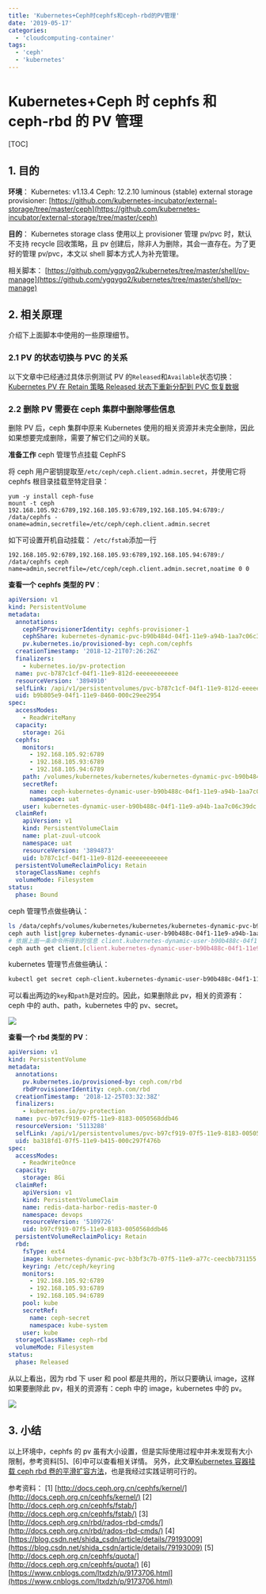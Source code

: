 ```yaml
---
title: 'Kubernetes+Ceph时cephfs和ceph-rbd的PV管理'
date: '2019-05-17'
categories:
  - 'cloudcomputing-container'
tags:
  - 'ceph'
  - 'kubernetes'
---
```


# Kubernetes+Ceph 时 cephfs 和 ceph-rbd 的 PV 管理

[TOC]

## 1. 目的

**环境**： Kubernetes: v1.13.4 Ceph: 12.2.10 luminous (stable) external storage provisioner: [https://github.com/kubernetes-incubator/external-storage/tree/master/ceph](https://github.com/kubernetes-incubator/external-storage/tree/master/ceph)

**目的**： Kubernetes storage class 使用以上 provisioner 管理 pv/pvc 时，默认不支持 recycle 回收策略，且 pv 创建后，除非人为删除，其会一直存在。为了更好的管理 pv/pvc，本文以 shell 脚本方式人为补充管理。

相关脚本： [https://github.com/ygqygq2/kubernetes/tree/master/shell/pv-manage](https://github.com/ygqygq2/kubernetes/tree/master/shell/pv-manage)

## 2. 相关原理

介绍下上面脚本中使用的一些原理细节。

### 2.1 PV 的状态切换与 PVC 的关系

以下文章中已经通过具体示例测试 PV 的`Released`和`Available`状态切换： [Kubernetes PV 在 Retain 策略 Released 状态下重新分配到 PVC 恢复数据](https://blog.51cto.com/ygqygq2/2308576)

### 2.2 删除 PV 需要在 ceph 集群中删除哪些信息

删除 PV 后，ceph 集群中原来 Kubernetes 使用的相关资源并未完全删除，因此如果想要完成删除，需要了解它们之间的关联。

**准备工作** ceph 管理节点挂载 CephFS

将 ceph 用户密钥提取至`/etc/ceph/ceph.client.admin.secret`，并使用它将 cephfs 根目录挂载至特定目录：

```
yum -y install ceph-fuse
mount -t ceph 192.168.105.92:6789,192.168.105.93:6789,192.168.105.94:6789:/ /data/cephfs -oname=admin,secretfile=/etc/ceph/ceph.client.admin.secret
```

如下可设置开机自动挂载： `/etc/fstab`添加一行

```
192.168.105.92:6789,192.168.105.93:6789,192.168.105.94:6789:/ /data/cephfs ceph name=admin,secretfile=/etc/ceph/ceph.client.admin.secret,noatime 0 0
```

**查看一个 cephfs 类型的 PV**：

```yaml
apiVersion: v1
kind: PersistentVolume
metadata:
  annotations:
    cephFSProvisionerIdentity: cephfs-provisioner-1
    cephShare: kubernetes-dynamic-pvc-b90b484d-04f1-11e9-a94b-1aa7c06c39dc
    pv.kubernetes.io/provisioned-by: ceph.com/cephfs
  creationTimestamp: '2018-12-21T07:26:26Z'
  finalizers:
    - kubernetes.io/pv-protection
  name: pvc-b787c1cf-04f1-11e9-812d-eeeeeeeeeeee
  resourceVersion: '3894910'
  selfLink: /api/v1/persistentvolumes/pvc-b787c1cf-04f1-11e9-812d-eeeeeeeeeeee
  uid: b9b805e9-04f1-11e9-8460-000c29ee2954
spec:
  accessModes:
    - ReadWriteMany
  capacity:
    storage: 2Gi
  cephfs:
    monitors:
      - 192.168.105.92:6789
      - 192.168.105.93:6789
      - 192.168.105.94:6789
    path: /volumes/kubernetes/kubernetes/kubernetes-dynamic-pvc-b90b484d-04f1-11e9-a94b-1aa7c06c39dc
    secretRef:
      name: ceph-kubernetes-dynamic-user-b90b488c-04f1-11e9-a94b-1aa7c06c39dc-secret
      namespace: uat
    user: kubernetes-dynamic-user-b90b488c-04f1-11e9-a94b-1aa7c06c39dc
  claimRef:
    apiVersion: v1
    kind: PersistentVolumeClaim
    name: plat-zuul-utcook
    namespace: uat
    resourceVersion: '3894873'
    uid: b787c1cf-04f1-11e9-812d-eeeeeeeeeeee
  persistentVolumeReclaimPolicy: Retain
  storageClassName: cephfs
  volumeMode: Filesystem
status:
  phase: Bound
```

ceph 管理节点做些确认：

```bash
ls /data/cephfs/volumes/kubernetes/kubernetes/kubernetes-dynamic-pvc-b90b484d-04f1-11e9-a94b-1aa7c06c39dc
ceph auth list|grep kubernetes-dynamic-user-b90b488c-04f1-11e9-a94b-1aa7c06c39dc
# 依据上面一条命令所得到的信息 client.kubernetes-dynamic-user-b90b488c-04f1-11e9-a94b-1aa7c06c39dc
ceph auth get client.[client.kubernetes-dynamic-user-b90b488c-04f1-11e9-a94b-1aa7c06c39dc]
```

kubernetes 管理节点做些确认：

```bash
kubectl get secret ceph-client.kubernetes-dynamic-user-b90b488c-04f1-11e9-a94b-1aa7c06c39dc-secret -n uat --template={{.data.key}}|base64 -d
```

可以看出两边的`key`和`path`是对应的。因此，如果删除此 pv，相关的资源有：ceph 中的 auth、path，kubernetes 中的 pv、secret。

![](images/1558079661810-1024x221.png)

**查看一个 rbd 类型的 PV**：

```yaml
apiVersion: v1
kind: PersistentVolume
metadata:
  annotations:
    pv.kubernetes.io/provisioned-by: ceph.com/rbd
    rbdProvisionerIdentity: ceph.com/rbd
  creationTimestamp: '2018-12-25T03:32:38Z'
  finalizers:
    - kubernetes.io/pv-protection
  name: pvc-b97cf919-07f5-11e9-8183-0050568ddb46
  resourceVersion: '5113288'
  selfLink: /api/v1/persistentvolumes/pvc-b97cf919-07f5-11e9-8183-0050568ddb46
  uid: ba318fd1-07f5-11e9-b415-000c297f476b
spec:
  accessModes:
    - ReadWriteOnce
  capacity:
    storage: 8Gi
  claimRef:
    apiVersion: v1
    kind: PersistentVolumeClaim
    name: redis-data-harbor-redis-master-0
    namespace: devops
    resourceVersion: '5109726'
    uid: b97cf919-07f5-11e9-8183-0050568ddb46
  persistentVolumeReclaimPolicy: Retain
  rbd:
    fsType: ext4
    image: kubernetes-dynamic-pvc-b3bf3c7b-07f5-11e9-a77c-ceecbb731155
    keyring: /etc/ceph/keyring
    monitors:
      - 192.168.105.92:6789
      - 192.168.105.93:6789
      - 192.168.105.94:6789
    pool: kube
    secretRef:
      name: ceph-secret
      namespace: kube-system
    user: kube
  storageClassName: ceph-rbd
  volumeMode: Filesystem
status:
  phase: Released
```

从以上看出，因为 rbd 下 user 和 pool 都是共用的，所以只要确认 image，这样如果要删除此 pv，相关的资源有：ceph 中的 image，kubernetes 中的 pv。

![](images/1558081100964-1024x264.png)

## 3. 小结

以上环境中，cephfs 的 pv 虽有大小设置，但是实际使用过程中并未发现有大小限制，参考资料[5]、[6]中可以查看相关详情。 另外，此文章[Kubernetes 容器挂载 ceph rbd 卷的平滑扩容方法](https://blog.csdn.net/shida_csdn/article/details/79193009)，也是我经过实践证明可行的。

参考资料： [1] [http://docs.ceph.org.cn/cephfs/kernel/](http://docs.ceph.org.cn/cephfs/kernel/) [2] [http://docs.ceph.org.cn/cephfs/fstab/](http://docs.ceph.org.cn/cephfs/fstab/) [3] [http://docs.ceph.org.cn/rbd/rados-rbd-cmds/](http://docs.ceph.org.cn/rbd/rados-rbd-cmds/) [4] [https://blog.csdn.net/shida_csdn/article/details/79193009](https://blog.csdn.net/shida_csdn/article/details/79193009) [5] [http://docs.ceph.org.cn/cephfs/quota/](http://docs.ceph.org.cn/cephfs/quota/) [6] [https://www.cnblogs.com/ltxdzh/p/9173706.html](https://www.cnblogs.com/ltxdzh/p/9173706.html)
